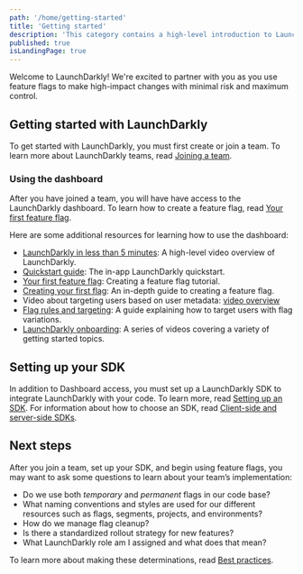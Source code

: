 ```yaml
---
path: '/home/getting-started'
title: 'Getting started'
description: 'This category contains a high-level introduction to LaunchDarkly.'
published: true
isLandingPage: true
---
```


Welcome to LaunchDarkly! We're excited to partner with you as you use feature flags to make high-impact changes with minimal risk and maximum control.

## Getting started with LaunchDarkly

To get started with LaunchDarkly, you must first create or join a team. To learn more about LaunchDarkly teams, read [Joining a team](https://docs.launchdarkly.com/home/getting-started/your-team).

### Using the dashboard

After you have joined a team, you will have have access to the LaunchDarkly dashboard. To learn how to create a feature flag, read [Your first feature flag](/home/getting-started/feature-flags).

Here are some additional resources for learning how to use the dashboard:

* [LaunchDarkly in less than 5 minutes](https://fast.wistia.net/embed/channel/mli3h9o3nh?wchannelid=mli3h9o3nh&wmediaid=j627spzhzn): A high-level video overview of LaunchDarkly.
* [Quickstart guide](https://app.launchdarkly.com/quickstart): The in-app LaunchDarkly quickstart.
* [Your first feature flag](https://docs.launchdarkly.com/home/getting-started/feature-flags): Creating a feature flag tutorial.
* [Creating your first flag](https://docs.launchdarkly.com/guides/tutorials/first-flag): An in-depth guide to creating a feature flag.
* Video about targeting users based on user metadata: [video overview](https://fast.wistia.net/embed/channel/mli3h9o3nh?wchannelid=mli3h9o3nh&wmediaid=c9x1gyt42d)
* [Flag rules and targeting](https://docs.launchdarkly.com/guides/tutorials/rules-and-targeting): A guide explaining how to target users with flag variations.
* [LaunchDarkly onboarding](https://launchdarkly.com/onboarding): A series of videos covering a variety of getting started topics.

## Setting up your SDK

In addition to Dashboard access, you must set up a LaunchDarkly SDK to integrate LaunchDarkly with your code. To learn more, read [Setting up an SDK](/home/getting-started/setting-up). For information about how to choose an SDK, read [Client-side and server-side SDKs](/sdk/concepts/client-side-server-side).

## Next steps

After you join a team, set up your SDK, and begin using feature flags, you may want to ask some questions to learn about your team’s implementation:

* Do we use both *temporary* and *permanent* flags in our code base?
* What naming conventions and styles are used for our different resources such as flags, segments, projects, and environments?
* How do we manage flag cleanup?
* Is there a standardized rollout strategy for new features?
* What LaunchDarkly role am I assigned and what does that mean?

To learn more about making these determinations, read [Best practices](https://docs.launchdarkly.com/guides#best-practices).
